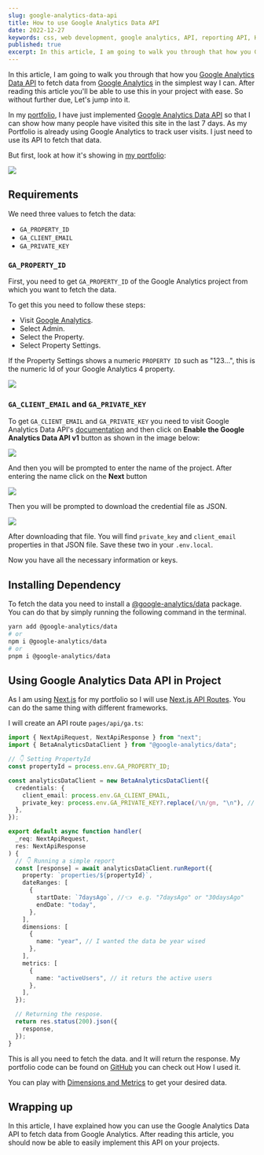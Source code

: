 ```yaml
---
slug: google-analytics-data-api
title: How to use Google Analytics Data API
date: 2022-12-27
keywords: css, web development, google analytics, API, reporting API, How to use Google Analytics Data API, google
published: true
excerpt: In this article, I am going to walk you through that how you Google Analytics Data API to fetch data from Google Analytics in the simplest way I can. After reading this article you'll be able to use this in your project with ease.
---
```


In this article, I am going to walk you through that how you [Google Analytics Data API](https://developers.google.com/analytics/devguides/reporting/data/v1) to fetch data from [Google Analytics](https://analytics.google.com/) in the simplest way I can. After reading this article you'll be able to use this in your project with ease. So without further due, Let's jump into it.

In my [portfolio](https://portfolio-alex.web.app/), I have just implemented [Google Analytics Data API](https://developers.google.com/analytics/devguides/reporting/data/v1) so that I can show how many people have visited this site in the last 7 days. As my Portfolio is already using Google Analytics to track user visits. I just need to use its API to fetch that data.

But first, look at how it's showing in [my portfolio](https://portfolio-alex.web.app/):

![](https://i.imgur.com/gFNCTvQ.png)

## Requirements

We need three values to fetch the data:

* `GA_PROPERTY_ID`
* `GA_CLIENT_EMAIL`
* `GA_PRIVATE_KEY`

### `GA_PROPERTY_ID`

First, you need to get `GA_PROPERTY_ID` of the Google Analytics project from which you want to fetch the data.

To get this you need to follow these steps:

* Visit [Google Analytics](https://analytics.google.com/).
* Select Admin.
* Select the Property.
* Select Property Settings.
    

If the Property Settings shows a numeric `PROPERTY ID` such as "123...", this is the numeric Id of your Google Analytics 4 property.

![](https://i.imgur.com/scjFbin.png)

### `GA_CLIENT_EMAIL` and `GA_PRIVATE_KEY`

To get `GA_CLIENT_EMAIL` and `GA_PRIVATE_KEY` you need to visit Google Analytics Data API's [documentation](https://developers.google.com/analytics/devguides/reporting/data/v1/quickstart-client-libraries) and then click on **Enable the Google Analytics Data API v1** button as shown in the image below:

![](https://i.imgur.com/WrN2YwC.png)

And then you will be prompted to enter the name of the project. After entering the name click on the **Next** button

![](https://i.imgur.com/2BwwX84.png)

Then you will be prompted to download the credential file as JSON.

![](https://i.imgur.com/TU6qYrV.png)

After downloading that file. You will find `private_key` and `client_email` properties in that JSON file. Save these two in your `.env.local`.

Now you have all the necessary information or keys.

## Installing Dependency

To fetch the data you need to install a [@google-analytics/data](https://www.npmjs.com/package/@google-analytics/data) package. You can do that by simply running the following command in the terminal.

```bash
yarn add @google-analytics/data
# or 
npm i @google-analytics/data
# or
pnpm i @google-analytics/data
```

## Using Google Analytics Data API in Project

As I am using [Next.js](https://nextjs.org/) for my portfolio so I will use [Next.js API Routes](https://nextjs.org/docs/api-routes/introduction). You can do the same thing with different frameworks.

I will create an API route `pages/api/ga.ts`:

```typescript
import { NextApiRequest, NextApiResponse } from "next";
import { BetaAnalyticsDataClient } from "@google-analytics/data";

// 👇 Setting PropertyId
const propertyId = process.env.GA_PROPERTY_ID;

const analyticsDataClient = new BetaAnalyticsDataClient({
  credentials: {
    client_email: process.env.GA_CLIENT_EMAIL,
    private_key: process.env.GA_PRIVATE_KEY?.replace(/\n/gm, "\n"), // replacing is necessary
  },
});

export default async function handler(
  _req: NextApiRequest,
  res: NextApiResponse
) {
  // 👇 Running a simple report
  const [response] = await analyticsDataClient.runReport({
    property: `properties/${propertyId}`,
    dateRanges: [
      {
        startDate: `7daysAgo`, //👈  e.g. "7daysAgo" or "30daysAgo"
        endDate: "today",
      },
    ],
    dimensions: [
      {
        name: "year", // I wanted the data be year wised
      },
    ],
    metrics: [
      {
        name: "activeUsers", // it returs the active users
      },
    ],
  });

  // Returning the respose.
  return res.status(200).json({
    response,
  });
}
```

This is all you need to fetch the data. and It will return the response. My portfolio code can be found on [GitHub](https://github.com/scarlett1130/Bio/blob/main/pages/api/ga.ts) you can check out How I used it.

You can play with [Dimensions and Metrics](https://developers.google.com/analytics/devguides/reporting/data/v1/api-schema) to get your desired data.

## Wrapping up

In this article, I have explained how you can use the Google Analytics Data API to fetch data from Google Analytics. After reading this article, you should now be able to easily implement this API on your projects.
